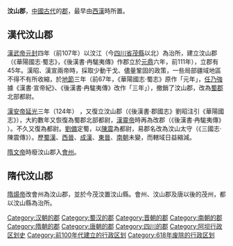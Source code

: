 {{unreferenced|time=2013-2-5}}
'''汶山郡'''，[[中國古代|中國古代]]的[[郡|郡]]，最早由[[西漢|西漢]]時所置。

==漢代汶山郡==
[[漢武帝|漢武帝]][[元封_(西汉)|元封]]四年（前107年）以汶江（今[[四川省|四川省]][[茂縣|茂縣]]以北）為治所，建立汶山郡（《華陽國志·蜀志》，《後漢書·冉駹夷傳》作郡立於[[元鼎|元鼎]]六年，前111年），立郡有45年。漢昭、漢宣兩帝時，採取少動干戈、儘量鞏固的政策，一些局部疆域地區不得不有所收縮，於[[地節|地節]]三年（前67年，《華陽國志·蜀志》原作「元年」，[[任乃強|任乃強]]據《漢書·宣帝紀》、《後漢書·冉駹夷傳》改作「三年」），撤銷了汶山郡，改為[[蜀郡|蜀郡]]北部都尉。

[[漢安帝|漢安帝]][[延光|延光]]三年（124年） ，又復立汶山郡（《後漢書·郡國志》劉昭注引《華陽國志》），大約數年又恢復為蜀郡北部都尉，[[漢靈帝|漢靈帝]]時再為改郡（《後漢書·冉駹夷傳》 ）。不久又復為都尉。[[劉備|劉備]]定蜀，以[[陳震|陳震]]為都尉，易郡名改為汶山太守（《三國志‧陳震傳》）。歷[[蜀漢|蜀漢]]、[[西晉|西晉]]、[[成漢|成漢]]、[[東晉|東晉]]、[[南朝|南朝]]未變，而轄域日益縮減。

[[隋文帝|隋文帝]]時廢汶山郡入[[会州_(四川)|會州]]。

==隋代汶山郡==
[[隋煬帝|隋煬帝]]改會州為汶山郡，並於今茂汶置汶山縣。會州、汶山郡及唐以後的茂州，都以汶山縣為治所。

{{西汉行政区划|nocat}}
{{東漢行政區劃|nocat}}
{{三國行政區劃|nocat}}
{{西晉行政區劃|nocat}}
{{南朝行政區劃|nocat}}
{{隋朝行政區劃|nocat}}
[[Category:汉朝的郡|Category:汉朝的郡]]
[[Category:蜀汉的郡|Category:蜀汉的郡]]
[[Category:晋朝的郡|Category:晋朝的郡]]
[[Category:南朝的郡|Category:南朝的郡]]
[[Category:隋朝的郡|Category:隋朝的郡]]
[[Category:唐朝的郡|Category:唐朝的郡]]
[[Category:四川的郡|Category:四川的郡]]
[[Category:阿坝行政区划史|Category:阿坝行政区划史]]
[[Category:前100年代建立的行政区划|Category:前100年代建立的行政区划]]
[[Category:618年废除的行政区划|Category:618年废除的行政区划]]